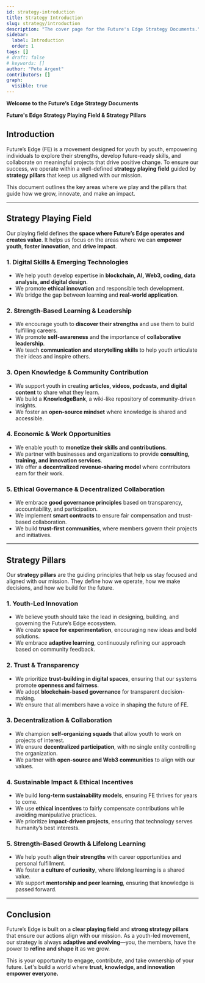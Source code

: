 ```yaml
---
id: strategy-introduction
title: Strategy Introduction
slug: strategy/introduction
description: "The cover page for the Future's Edge Strategy Documents."
sidebar:
  label: Introduction
  order: 1
tags: []
# draft: false
# keywords: []
author: "Pete Argent"
contributors: []
graph:
  visible: true
---
```



**Welcome to the Future’s Edge Strategy Documents**

<CardGrid>
  <LinkCard title="🖼️ Business Model Canvas" href="/strategy/business-model-canvas/" />
  <LinkCard title="🙋‍♀️ Persona Profile" href="/strategy/persona-profile/" />
  <LinkCard title="📈 Global Trends & PESTEL" href="/strategy/global-trends-pestel/" />
  <LinkCard title="🔬 SWOT Analysis" href="/strategy/swot-analysis/" />
  <LinkCard title="👥 Stakeholders" href="/strategy/stakeholders" />
  <LinkCard title="💰 Funding Opportunities" href="/strategy/funding-potential" />
</CardGrid>

**Future's Edge Strategy Playing Field & Strategy Pillars**

## **Introduction**

Future’s Edge (FE) is a movement designed for youth by youth, empowering individuals to explore their strengths, develop future-ready skills, and collaborate on meaningful projects that drive positive change. To ensure our success, we operate within a well-defined **strategy playing field** guided by **strategy pillars** that keep us aligned with our mission.

This document outlines the key areas where we play and the pillars that guide how we grow, innovate, and make an impact.

---

## **Strategy Playing Field**

Our playing field defines the **space where Future’s Edge operates and creates value**. It helps us focus on the areas where we can **empower youth**, **foster innovation**, and **drive impact**.

### **1. Digital Skills & Emerging Technologies**

- We help youth develop expertise in **blockchain, AI, Web3, coding, data analysis, and digital design**.
- We promote **ethical innovation** and responsible tech development.
- We bridge the gap between learning and **real-world application**.

### **2. Strength-Based Learning & Leadership**

- We encourage youth to **discover their strengths** and use them to build fulfilling careers.
- We promote **self-awareness** and the importance of **collaborative leadership**.
- We teach **communication and storytelling skills** to help youth articulate their ideas and inspire others.

### **3. Open Knowledge & Community Contribution**

- We support youth in creating **articles, videos, podcasts, and digital content** to share what they learn.
- We build a **KnowledgeBank**, a wiki-like repository of community-driven insights.
- We foster an **open-source mindset** where knowledge is shared and accessible.

### **4. Economic & Work Opportunities**

- We enable youth to **monetize their skills and contributions**.
- We partner with businesses and organizations to provide **consulting, training, and innovation services**.
- We offer a **decentralized revenue-sharing model** where contributors earn for their work.

### **5. Ethical Governance & Decentralized Collaboration**

- We embrace **good governance principles** based on transparency, accountability, and participation.
- We implement **smart contracts** to ensure fair compensation and trust-based collaboration.
- We build **trust-first communities**, where members govern their projects and initiatives.

---

## **Strategy Pillars**

Our **strategy pillars** are the guiding principles that help us stay focused and aligned with our mission. They define how we operate, how we make decisions, and how we build for the future.

### **1. Youth-Led Innovation**

- We believe youth should take the lead in designing, building, and governing the Future’s Edge ecosystem.
- We create **space for experimentation**, encouraging new ideas and bold solutions.
- We embrace **adaptive learning**, continuously refining our approach based on community feedback.

### **2. Trust & Transparency**

- We prioritize **trust-building in digital spaces**, ensuring that our systems promote **openness and fairness**.
- We adopt **blockchain-based governance** for transparent decision-making.
- We ensure that all members have a voice in shaping the future of FE.

### **3. Decentralization & Collaboration**

- We champion **self-organizing squads** that allow youth to work on projects of interest.
- We ensure **decentralized participation**, with no single entity controlling the organization.
- We partner with **open-source and Web3 communities** to align with our values.

### **4. Sustainable Impact & Ethical Incentives**

- We build **long-term sustainability models**, ensuring FE thrives for years to come.
- We use **ethical incentives** to fairly compensate contributions while avoiding manipulative practices.
- We prioritize **impact-driven projects**, ensuring that technology serves humanity’s best interests.

### **5. Strength-Based Growth & Lifelong Learning**

- We help youth **align their strengths** with career opportunities and personal fulfillment.
- We foster **a culture of curiosity**, where lifelong learning is a shared value.
- We support **mentorship and peer learning**, ensuring that knowledge is passed forward.

---

## **Conclusion**

Future’s Edge is built on a **clear playing field** and **strong strategy pillars** that ensure our actions align with our mission. As a youth-led movement, our strategy is always **adaptive and evolving**—you, the members, have the power to **refine and shape it** as we grow.

This is your opportunity to engage, contribute, and take ownership of your future. Let's build a world where **trust, knowledge, and innovation empower everyone.**
